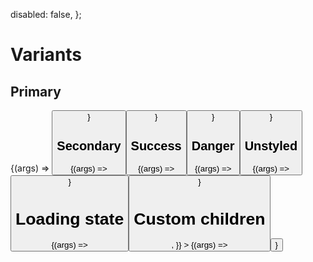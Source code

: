 
<Meta title="Components/Button" component={Button} />

  disabled: false,
};

# Variants

## Primary

<Canvas>
  <Story
    name="Primary"
    args={{
      variant: ButtonVariants.PRIMARY,
      children: 'Primary',
      ...commonArgs,
    }}
  >
    {(args) => <Button {...args} />}
  </Story>
</Canvas>

<ArgsTable story="Primary" />

## Secondary

<Canvas>
  <Story
    name="Secondary"
    args={{
      variant: ButtonVariants.SECONDARY,
      children: 'Secondary',
      ...commonArgs,
    }}
  >
    {(args) => <Button {...args} />}
  </Story>
</Canvas>

<ArgsTable story="Secondary" />

## Success

<Canvas>
  <Story
    name="Success"
    args={{
      variant: ButtonVariants.SUCCESS,
      children: 'Success',
      ...commonArgs,
    }}
  >
    {(args) => <Button {...args} />}
  </Story>
</Canvas>

<ArgsTable story="Success" />

## Danger

<Canvas>
  <Story
    name="Danger"
    args={{
      variant: ButtonVariants.DANGER,
      children: 'Danger',
      ...commonArgs,
    }}
  >
    {(args) => <Button {...args} />}
  </Story>
</Canvas>

<ArgsTable story="Danger" />

## Unstyled

<Canvas>
  <Story
    name="Unstyled"
    args={{
      variant: ButtonVariants.UNSTYLED,
      children: 'Unstyled',
      ...commonArgs,
    }}
  >
    {(args) => <Button {...args} />}
  </Story>
</Canvas>

<ArgsTable story="Unstyled" />

# Loading state

<Canvas>
  <Story
    name="Loading"
    args={{
      variant: ButtonVariants.PRIMARY,
      children: 'Sould not appear when loading',
      loading: true,
      ...commonArgs,
    }}
  >
    {(args) => <Button {...args} />}
  </Story>
</Canvas>

<ArgsTable story="Loading" />

# Custom children

<Canvas>
  <Story
    name="Custom Children"
    args={{
      ...commonArgs,
      variant: ButtonVariants.UNSTYLED,
      customChildren: true,
      children: <Icon key="unique" name={Icons.TIMES} />,
    }}
  >
    {(args) => <Button {...args} />}
  </Story>
</Canvas>

<ArgsTable story="Custom Children" />
